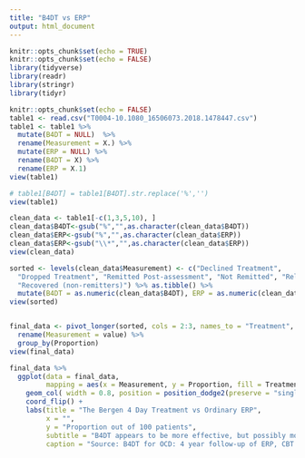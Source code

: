 ```yaml
---
title: "B4DT vs ERP"
output: html_document
---
```


```r
knitr::opts_chunk$set(echo = TRUE)
knitr::opts_chunk$set(echo = FALSE)
library(tidyverse)
library(readr)
library(stringr)
library(tidyr)
```

```r
knitr::opts_chunk$set(echo = FALSE)
table1 <- read.csv("T0004-10.1080_16506073.2018.1478447.csv")
table1 <- table1 %>%
  mutate(B4DT = NULL)  %>%
  rename(Measurement = X.) %>%
  mutate(ERP = NULL) %>%
  rename(B4DT = X) %>%
  rename(ERP = X.1) 
view(table1)

# table1[B4DT] = table1[B4DT].str.replace('%','')
view(table1)

clean_data <- table1[-c(1,3,5,10), ]
clean_data$B4DT<-gsub("%","",as.character(clean_data$B4DT))
clean_data$ERP<-gsub("%","",as.character(clean_data$ERP))
clean_data$ERP<-gsub("\\*","",as.character(clean_data$ERP))
view(clean_data)

sorted <- levels(clean_data$Measurement) <- c("Declined Treatment", 
  "Dropped Treatment", "Remitted Post-assessment", "Not Remitted", "Relapsed",
  "Recovered (non-remitters)") %>% as.tibble() %>%
  mutate(B4DT = as.numeric(clean_data$B4DT), ERP = as.numeric(clean_data$ERP))
view(sorted)


final_data <- pivot_longer(sorted, cols = 2:3, names_to = "Treatment", values_to = "Proportion") %>%
  rename(Measurement = value) %>%
  group_by(Proportion)
view(final_data)
```

```r
final_data %>%
  ggplot(data = final_data, 
         mapping = aes(x = Measurement, y = Proportion, fill = Treatment, group = Treatment)) +
    geom_col( width = 0.8, position = position_dodge2(preserve = "single", reverse = TRUE)) + 
    coord_flip() +
    labs(title = "The Bergen 4 Day Treatment vs Ordinary ERP",
         x = "",
         y = "Proportion out of 100 patients",
         subtitle = "B4DT appears to be more effective, but possibly more temporary",
         caption = "Source: B4DT for OCD: 4 year follow-up of ERP, CBT (2019) Bjarne Hansen et al.")
```

